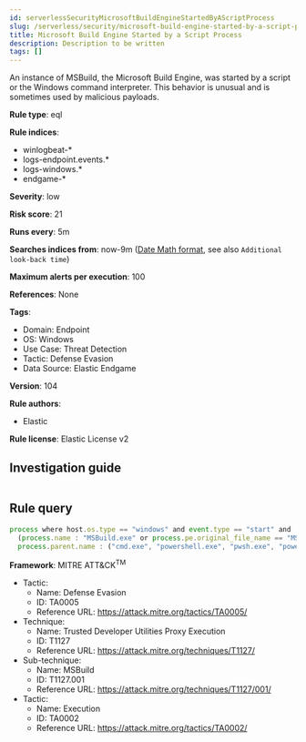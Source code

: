 ```yaml
---
id: serverlessSecurityMicrosoftBuildEngineStartedByAScriptProcess
slug: /serverless/security/microsoft-build-engine-started-by-a-script-process
title: Microsoft Build Engine Started by a Script Process
description: Description to be written
tags: []
---
```


<div id="microsoft-build-engine-started-by-a-script-process"></div>

An instance of MSBuild, the Microsoft Build Engine, was started by a script or the Windows command interpreter. This behavior is unusual and is sometimes used by malicious payloads.

**Rule type**: eql

**Rule indices**: 

* winlogbeat-*
* logs-endpoint.events.*
* logs-windows.*
* endgame-*

**Severity**: low

**Risk score**: 21

**Runs every**: 5m

**Searches indices from**: now-9m ([Date Math format](((ref))/common-options.html#date-math), see also <DocLink id="serverlessSecurityRulesUiCreate" section="set-the-rules-schedule">`Additional look-back time`</DocLink>)

**Maximum alerts per execution**: 100

**References**: None

**Tags**: 

* Domain: Endpoint
* OS: Windows
* Use Case: Threat Detection
* Tactic: Defense Evasion
* Data Source: Elastic Endgame

**Version**: 104

**Rule authors**: 

* Elastic

**Rule license**: Elastic License v2

## Investigation guide

```markdown

```

## Rule query

```js
process where host.os.type == "windows" and event.type == "start" and
  (process.name : "MSBuild.exe" or process.pe.original_file_name == "MSBuild.exe") and
  process.parent.name : ("cmd.exe", "powershell.exe", "pwsh.exe", "powershell_ise.exe", "cscript.exe", "wscript.exe", "mshta.exe")

```

**Framework**: MITRE ATT&CK<sup>TM</sup>

* Tactic:
    * Name: Defense Evasion
    * ID: TA0005
    * Reference URL: https://attack.mitre.org/tactics/TA0005/
* Technique:
    * Name: Trusted Developer Utilities Proxy Execution
    * ID: T1127
    * Reference URL: https://attack.mitre.org/techniques/T1127/
* Sub-technique:
    * Name: MSBuild
    * ID: T1127.001
    * Reference URL: https://attack.mitre.org/techniques/T1127/001/
* Tactic:
    * Name: Execution
    * ID: TA0002
    * Reference URL: https://attack.mitre.org/tactics/TA0002/

